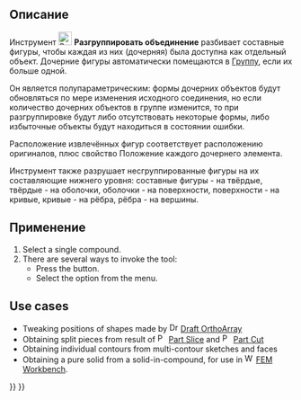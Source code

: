 <languages/>

{{Docnav/ru
|[[Part_Compound/ru|Создать соединение]]
|[[Part_CompoundFilter/ru|Фильтр соединений]]
|[[Part_Workbench/ru|Деталь]]
|IconL=Part_Compound.svg
|IconR=Part_CompoundFilter.svg
|IconC=Workbench_Part.svg
}}

{{GuiCommand/ru
|Name=Part ExplodeCompound
|Name/ru=Part Разгруппировать объединение
|MenuLocation=Деталь → Соединить Группировка → /Разгруппировать объединение
|Workbenches=[[Part_Workbench/ru|Деталь]]
|Version=0.18
|SeeAlso=[[Part_Compound/ru|Создать соединение]], [[Draft_Downgrade/ru|Draft Даунгрейд]]
}}

<span id="Description"></span>
== Описание == 

Инструмент [[Image:Part_ExplodeCompound.svg|24px]] '''Разгруппировать объединение''' разбивает составные фигуры, чтобы каждая из них (дочерняя) была доступна как отдельный объект. Дочерние фигуры автоматически помещаются в [[Std_Group/ru|Группу]], если их больше одной.

Он является полупараметрическим: формы дочерних объектов будут обновляться по мере изменения исходного соединения, но если количество дочерних объектов в группе изменится, то при разгруппировке будут либо отсутствовать некоторые формы, либо избыточные объекты будут находиться в состоянии ошибки.

Расположение извлечённых фигур соответствует расположению оригиналов, плюс свойство Положение каждого дочернего элемента.

Инструмент также разрушает несгруппированные фигуры на их составляющие нижнего уровня: составные фигуры - на твёрдые, твёрдые - на оболочки, оболочки - на поверхности, поверхности - на кривые, кривые - на рёбра, рёбра - на вершины.

<span id="Usage"></span>
== Применение ==

# Select a single compound.
# There are several ways to invoke the tool:
#* Press the {{Button|[[Image:Part_ExplodeCompound.svg|16px]] [[Part_ExplodeCompound|Explode compound]]}} button.
#* Select the {{MenuCommand|Part → Compound → [[Image:Part_ExplodeCompound.svg|16px]] Explode compound}} option from the menu.

==Use cases==

* Tweaking positions of shapes made by [[Image:Draft_OrthoArray.svg|16px]] [[Draft_OrthoArray|Draft OrthoArray]]
* Obtaining split pieces from result of [[Image:Part_Slice.svg|16px]] [[Part_Slice|Part Slice]] and [[Image:Part_Cut.svg|16px]] [[Part_Cut|Part Cut]]
* Obtaining individual contours from multi-contour sketches and faces
* Obtaining a pure solid from a solid-in-compound, for use in [[Image:Workbench_FEM.svg|16px]] [[FEM_Workbench|FEM Workbench]].


{{Docnav/ru
|[[Part_Compound/ru|Создать соединение]]
|[[Part_CompoundFilter/ru|Фильтр соединений]]
|[[Part_Workbench/ru|Верстак Part]]
|IconL=Part_Compound.svg
|IconR=Part_CompoundFilter.svg
|IconC=Workbench_Part.svg
}}

{{Part Tools navi{{#translation:}}}}
{{Userdocnavi{{#translation:}}}}